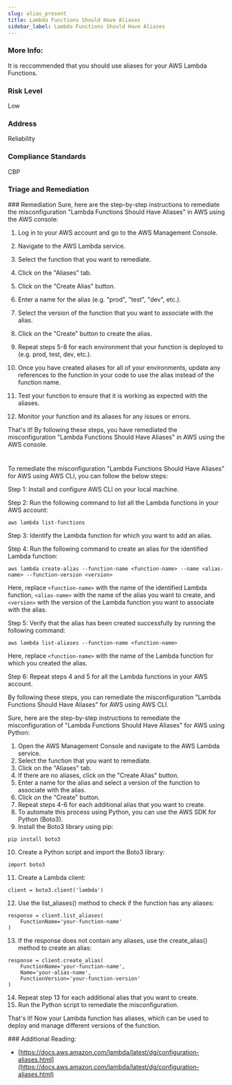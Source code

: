 ```yaml
---
slug: alias_present
title: Lambda Functions Should Have Aliases
sidebar_label: Lambda Functions Should Have Aliases
---
```


### More Info:

It is reccommended that you should use aliases for your AWS Lambda Functions.

### Risk Level

Low

### Address

Reliability

### Compliance Standards

CBP



### Triage and Remediation
<Tabs>
<Tab title='Remediation'>
### Remediation

<AccordionGroup>
<Accordion title='Using Console' defaultOpen='true'>
Sure, here are the step-by-step instructions to remediate the misconfiguration "Lambda Functions Should Have Aliases" in AWS using the AWS console:

1. Log in to your AWS account and go to the AWS Management Console.

2. Navigate to the AWS Lambda service.

3. Select the function that you want to remediate.

4. Click on the "Aliases" tab.

5. Click on the "Create Alias" button.

6. Enter a name for the alias (e.g. "prod", "test", "dev", etc.).

7. Select the version of the function that you want to associate with the alias.

8. Click on the "Create" button to create the alias.

9. Repeat steps 5-8 for each environment that your function is deployed to (e.g. prod, test, dev, etc.).

10. Once you have created aliases for all of your environments, update any references to the function in your code to use the alias instead of the function name.

11. Test your function to ensure that it is working as expected with the aliases.

12. Monitor your function and its aliases for any issues or errors.

That's it! By following these steps, you have remediated the misconfiguration "Lambda Functions Should Have Aliases" in AWS using the AWS console.

#
</Accordion>

<Accordion title='Using CLI'>
To remediate the misconfiguration "Lambda Functions Should Have Aliases" for AWS using AWS CLI, you can follow the below steps:

Step 1: Install and configure AWS CLI on your local machine.

Step 2: Run the following command to list all the Lambda functions in your AWS account:

```
aws lambda list-functions
```

Step 3: Identify the Lambda function for which you want to add an alias.

Step 4: Run the following command to create an alias for the identified Lambda function:

```
aws lambda create-alias --function-name <function-name> --name <alias-name> --function-version <version>
```

Here, replace `<function-name>` with the name of the identified Lambda function, `<alias-name>` with the name of the alias you want to create, and `<version>` with the version of the Lambda function you want to associate with the alias.

Step 5: Verify that the alias has been created successfully by running the following command:

```
aws lambda list-aliases --function-name <function-name>
```

Here, replace `<function-name>` with the name of the Lambda function for which you created the alias.

Step 6: Repeat steps 4 and 5 for all the Lambda functions in your AWS account.

By following these steps, you can remediate the misconfiguration "Lambda Functions Should Have Aliases" for AWS using AWS CLI.
</Accordion>

<Accordion title='Using Python'>
Sure, here are the step-by-step instructions to remediate the misconfiguration of "Lambda Functions Should Have Aliases" for AWS using Python:

1. Open the AWS Management Console and navigate to the AWS Lambda service.
2. Select the function that you want to remediate.
3. Click on the "Aliases" tab.
4. If there are no aliases, click on the "Create Alias" button.
5. Enter a name for the alias and select a version of the function to associate with the alias.
6. Click on the "Create" button.
7. Repeat steps 4-6 for each additional alias that you want to create.
8. To automate this process using Python, you can use the AWS SDK for Python (Boto3).
9. Install the Boto3 library using pip:
```
pip install boto3
```
10. Create a Python script and import the Boto3 library:
```
import boto3
```
11. Create a Lambda client:
```
client = boto3.client('lambda')
```
12. Use the list_aliases() method to check if the function has any aliases:
```
response = client.list_aliases(
    FunctionName='your-function-name'
)
```
13. If the response does not contain any aliases, use the create_alias() method to create an alias:
```
response = client.create_alias(
    FunctionName='your-function-name',
    Name='your-alias-name',
    FunctionVersion='your-function-version'
)
```
14. Repeat step 13 for each additional alias that you want to create.
15. Run the Python script to remediate the misconfiguration.

That's it! Now your Lambda function has aliases, which can be used to deploy and manage different versions of the function.
</Accordion>

</AccordionGroup>
</Tab>
</Tabs>
### Additional Reading:

- [https://docs.aws.amazon.com/lambda/latest/dg/configuration-aliases.html](https://docs.aws.amazon.com/lambda/latest/dg/configuration-aliases.html) 

